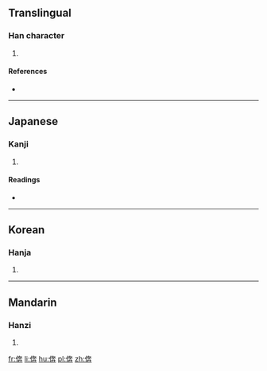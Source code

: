 ==Translingual==

===Han character===
{{Han char|rn=9|rad=人|as=08|sn=10|four=|canj=人大十廿 (OKJT)|ids=⿰[[亻]][[奔]]}}

# {{defn|Han|sort=人08}}

====References====
* {{Han ref|kx=0109.160|dkj=00806|dj=0232.140|hdz=10172.100|uh=5034|ud=20532}}

----

==Japanese==

===Kanji===
{{ja-kanji|grade=|rs=人08}}

# {{defn|lang=ja|sort=人08}}

====Readings====
* {{ja-readings|on=[[ほん]] (hon)|kun=}}

----

==Korean==

===Hanja===
{{ko-hanja|hangeul=분|rv=bun|mr=pun}}

# {{defn|lang=ko|sort=人08}}

----

==Mandarin==

===Hanzi===
{{cmn-hanzi|pin=[[bèn]] ([[ben4]])|wg=pen<sup>4</sup>}}

# {{defn|lang=cmn|sort=人08}}

[[fr:倴]]
[[li:倴]]
[[hu:倴]]
[[pl:倴]]
[[zh:倴]]